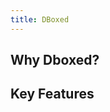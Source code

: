 ```yaml
---
title: DBoxed
---
```



<HeroSection
  title="Run your cloud workloads on any server you like"
  subtitle="Bring your own servers or run on an established cloud provider. Always be able to seamlessly switch back and forth."
  ctaText="Get Started"
  ctaLink="/docs/get-started/installation"
/>

## Why Dboxed?

<FeatureGrid>
  <Feature
    title="Open Source"
    subtitle="Dboxed is fully Open Source and will stay this way."
    link="https://github.com/dboxed/dboxed"
  />
  <Feature
    title="Self Hosted"
    subtitle="Easily run the dboxed management server by yourself. Leverage the power of Open Source and use all features of Dboxed."
  />
  <Feature
    title="Cloud Hosted (coming soon)"
    subtitle="Or use our Cloud Offering, and trust that we are the best in hosting it. This will also give you many pre-integrated storage and VPS providers."
  />
</FeatureGrid>

## Key Features

<FeatureGrid>
  <Feature
    title="Runs anywhere"
    subtitle="Bring your own servers, or reuse established cloud providers. Any server running a modern Linux Kernel will work. Dboxed does not depend on the OS or installed packages."
  />
  <Feature
    title="Dboxed Volumes"
    subtitle="Volumes are cloud independent and can be moved between servers. This allows seamless migration of persistent services (e.g. databases) between VPS providers."
  />
  <Feature
    title="P2P Networking"
    subtitle="Workloads can communicate globally without complicated networking/vpn setup. Dboxed reuses established solutions like Netbird and Tailscale (coming soon)."
  />
  <Feature
    title="Docker Compose"
    subtitle="Use Docker Compose to define and run your workloads."
  />
  <Feature
    title="Kubernetes (coming soon)"
    subtitle="If Docker Compose is not enough for you, use Kubernetes."
  />
</FeatureGrid>
